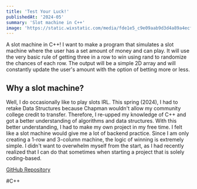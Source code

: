 ```yaml
---
title: 'Test Your Luck!'
publishedAt: '2024-05'
summary: 'Slot machine in C++'
image: 'https://static.wixstatic.com/media/fde1e5_c9e09aab9d3d4a89a4ecf4a80066a156~mv2.jpg/v1/fill/w_537,h_245,al_c,q_80,usm_0.66_1.00_0.01,enc_auto/slot.jpg'
---
```


A slot machine in C++! I want to make a program that simulates a slot machine where the user has a set amount of money and can play. It will use the very 
basic rule of getting three in a row to win using rand to randomize the chances of each row. The output will be a simple 2D array and will constantly update 
the user's amount with the option of betting more or less.

## Why a slot machine?
Well, I do occasionally like to play slots IRL. This spring (2024), I had to retake Data Structures because Chapman wouldn't allow my community college 
credit to transfer. Therefore, I re-upped my knowledge of C++ and got a better understanding of algorithms and data structures. With this better understanding, 
I had to make my own project in my free time. I felt like a slot machine would give me a lot of backend practice. Since I am only creating a 1-row and 3-column machine,
the logic of winning is extremely simple. I didn't want to overwhelm myself from the start, as I had recently realized that I can do that sometimes when starting a project 
that is solely coding-based.

[GitHub Repository](https://github.com/MagPie0/TestYourLuck)


#C++